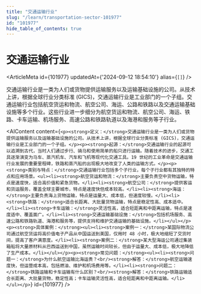 ```yaml
---
title: "交通运输行业"
slug: "/learn/transportation-sector-101977"
id: "101977"
hide_table_of_contents: true
---
```



# 交通运输行业

<ArticleMeta id={101977} updatedAt={'2024-09-12 18:54:10'} alias={`[]`} />
<div className='border-solid border-b border-t-0 my-4 border-[var(--ifm-color-gray-300)]' />

交通运输行业是一类为人们或货物提供运输服务以及运输基础设施的公司。从技术上讲，根据全球行业分类标准 (GICS)，交通运输行业是工业部门的一个子组。交通运输行业包括航空货运和物流、航空公司、海运、公路和铁路以及交通运输基础设施等多个行业。这些行业进一步细分为航空货运和物流、航空公司、海运、铁路、卡车运输、机场服务、高速公路和铁路轨道以及海港和服务等子行业。

<AIContent content={`<p><strong>定义：</strong>交通运输行业是一类为人们或货物提供运输服务以及运输基础设施的公司。从技术上讲，根据全球行业分类标准 (GICS)，交通运输行业是工业部门的一个子组。</p><p><strong>起源：</strong>交通运输行业的起源可以追溯到古代，当时人们通过步行、骑马和使用简单的船只进行运输。随着技术的进步，交通工具逐渐演变为马车、蒸汽机车、汽车和飞机等现代化交通工具。19 世纪的工业革命是交通运输行业发展的重要里程碑，铁路和蒸汽船的出现极大地改变了人类的运输方式。</p><p><strong>类别与特点：</strong>交通运输行业包括多个子行业，每个子行业都有其独特的特点和应用场景。<ul><li><strong>航空货运和物流：</strong>主要负责空中货物运输，特点是速度快，适合高价值和紧急货物。</li><li><strong>航空公司：</strong>提供客运和货运服务，覆盖全球主要城市，特点是速度快但成本较高。</li><li><strong>海运：</strong>主要负责海上货物运输，特点是运量大、成本低，但速度较慢。</li><li><strong>铁路：</strong>适合长距离、大批量货物运输，特点是稳定性高、成本适中。</li><li><strong>卡车运输：</strong>灵活性高，适合短距离和中距离运输，特点是速度适中、覆盖面广。</li><li><strong>交通运输基础设施：</strong>包括机场服务、高速公路和铁路轨道、海港和服务等，提供支持和维护交通运输的基础设施。</li></ul></p><p><strong>具体案例：</strong><ul><li><strong>案例一：</strong>某国际物流公司通过航空货运将高价值电子产品从中国运送到美国，仅用时 48 小时，极大地缩短了交货时间，提高了客户满意度。</li><li><strong>案例二：</strong>某大型海运公司通过集装箱船将大量原材料从巴西运送到中国，虽然运输时间较长，但由于运量大、成本低，极大地降低了生产成本。</li></ul></p><p><strong>常见问题：</strong><ul><li><strong>问题一：</strong>为什么航空运输比海运贵？<br/><strong>解答：</strong>航空运输速度快，但运营成本高，包括燃油、维护和机场费用等。</li><li><strong>问题二：</strong>铁路运输和卡车运输有什么区别？<br/><strong>解答：</strong>铁路运输适合长距离、大批量货物，稳定性高；卡车运输灵活性高，适合短距离和中距离运输。</li></ul></p>`} id={101977} />
